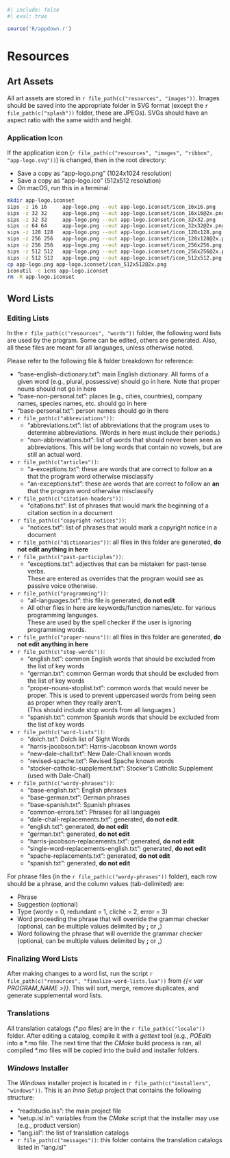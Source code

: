 ```r
#| include: false
#| eval: true

source('R/appdown.r')
```

# Resources

## Art Assets {-}

All art assets are stored in `r file_path(c("resources", "images"))`.
Images should be saved into the appropriate folder in SVG format (except the `r file_path(c("splash"))` folder, these are JPEGs).
SVGs should have an aspect ratio with the same width and height.

### Application Icon {-}

If the application icon (`r file_path(c("resources", "images", "ribbon", "app-logo.svg"))`) is changed, then in the root directory:

- Save a copy as "app-logo.png" (1024x1024 resolution)
- Save a copy as "app-logo.ico" (512x512 resolution)
- On macOS, run this in a terminal:

```.bash
mkdir app-logo.iconset
sips -z 16 16     app-logo.png --out app-logo.iconset/icon_16x16.png
sips -z 32 32     app-logo.png --out app-logo.iconset/icon_16x16@2x.png
sips -z 32 32     app-logo.png --out app-logo.iconset/icon_32x32.png
sips -z 64 64     app-logo.png --out app-logo.iconset/icon_32x32@2x.png
sips -z 128 128   app-logo.png --out app-logo.iconset/icon_128x128.png
sips -z 256 256   app-logo.png --out app-logo.iconset/icon_128x128@2x.png
sips -z 256 256   app-logo.png --out app-logo.iconset/icon_256x256.png
sips -z 512 512   app-logo.png --out app-logo.iconset/icon_256x256@2x.png
sips -z 512 512   app-logo.png --out app-logo.iconset/icon_512x512.png
cp app-logo.png app-logo.iconset/icon_512x512@2x.png
iconutil -c icns app-logo.iconset
rm -R app-logo.iconset
```

## Word Lists {-}

### Editing Lists {-}

In the `r file_path(c("resources", "words"))` folder, the following word lists are used by the program.
Some can be edited, others are generated.
Also, all these files are meant for all languages, unless otherwise noted.

Please refer to the following file & folder breakdown for reference:

- "base-english-dictionary.txt": main English dictionary. All forms of a given word (e.g., plural, possessive) should go in here. Note that proper nouns should not go in here
- "base-non-personal.txt": places (e.g., cities, countries), company names, species names, etc. should go in here
- "base-personal.txt": person names should go in there
- `r file_path(c("abbreviations"))`:
  - "abbreviations.txt": list of abbreviations that the program uses to determine abbreviations. (Words in here must include their periods.)
  - "non-abbreviations.txt": list of words that should never been seen as abbreviations. This will be long words that contain no vowels, but are still an actual word.
- `r file_path(c("articles"))`:
  - "a-exceptions.txt": these are words that are correct to follow an **a** that the program word otherwise misclassify
  - "an-exceptions.txt": these are words that are correct to follow an **an** that the program word otherwise misclassify
- `r file_path(c("citation-headers"))`:
  - "citations.txt": list of phrases that would mark the beginning of a citation section in a document
- `r file_path(c("copyright-notices"))`:
  - "notices.txt": list of phrases that would mark a copyright notice in a document
- `r file_path(c("dictionaries"))`: all files in this folder are generated, **do not edit anything in here**
- `r file_path(c("past-participles"))`:
  - "exceptions.txt": adjectives that can be mistaken for past-tense verbs.\
    These are entered as overrides that the program would see as passive voice otherwise.
- `r file_path(c("programming"))`:
  - "all-languages.txt": this file is generated, **do not edit**
  - All other files in here are keywords/function names/etc. for various programming languages.\
    These are used by the spell checker if the user is ignoring programming words.
- `r file_path(c("proper-nouns"))`: all files in this folder are generated, **do not edit anything in here**
- `r file_path(c("stop-words"))`:
  - "english.txt": common English words that should be excluded from the list of key words
  - "german.txt": common German words that should be excluded from the list of key words
  - "proper-nouns-stoplist.txt": common words that would never be proper. This is used to prevent uppercased words from being seen as proper when they really aren't.\
    (This should include stop words from all languages.)
  - "spanish.txt": common Spanish words that should be excluded from the list of key words
- `r file_path(c("word-lists"))`:
  - "dolch.txt": Dolch list of Sight Words
  - "harris-jacobson.txt": Harris-Jacobson known words
  - "new-dale-chall.txt": New Dale-Chall known words
  - "revised-spache.txt": Revised Spache known words
  - "stocker-catholic-supplement.txt": Stocker's Catholic Supplement (used with Dale-Chall)
- `r file_path(c("wordy-phrases"))`:
  - "base-english.txt": English phrases
  - "base-german.txt": German phrases
  - "base-spanish.txt": Spanish phrases
  - "common-errors.txt": Phrases for all languages
  - "dale-chall-replacements.txt": generated, **do not edit**.
  - "english.txt": generated, **do not edit**
  - "german.txt": generated, **do not edit**
  - "harris-jacobson-replacements.txt": generated, **do not edit**
  - "single-word-replacements-english.txt": generated, **do not edit**
  - "spache-replacements.txt": generated, **do not edit**
  - "spanish.txt": generated, **do not edit**

For phrase files (in the `r file_path(c("wordy-phrases"))` folder), each row should be a phrase, and the column values (tab-delimited) are:

- Phrase
- Suggestion (optional)
- Type (wordy = 0, redundant = 1, cliché = 2, error = 3)
- Word proceeding the phrase that will override the grammar checker\
  (optional, can be multiple values delimited by **;** or **,**)
- Word following the phrase that will override the grammar checker\
  (optional, can be multiple values delimited by **;** or **,**)

### Finalizing Word Lists {-}

After making changes to a word list, run the script `r file_path(c("resources", "finalize-word-lists.lua"))` from *{{< var PROGRAM_NAME >}}*.
This will sort, merge, remove duplicates, and generate supplemental word lists.

### Translations {-}

All translation catalogs (\*.po files) are in the `r file_path(c("locale"))` folder.
After editing a catalog, compile it with a *gettext* tool (e.g., *POEdit*) into a \*.mo file.
The next time that the *CMake* build process is ran, all compiled \*.mo files will be copied into the build and installer folders.

### *Windows* Installer {-}

The *Windows* installer project is located in `r file_path(c("installers", "windows"))`.
This is an *Inno Setup* project that contains the following structure:

- "readstudio.iss": the main project file
- "setup.isl.in": variables from the *CMake* script that the installer may use (e.g., product version)
- "lang.isl": the list of translation catalogs
- `r file_path(c("messages"))`: this folder contains the translation catalogs listed in "lang.isl"
